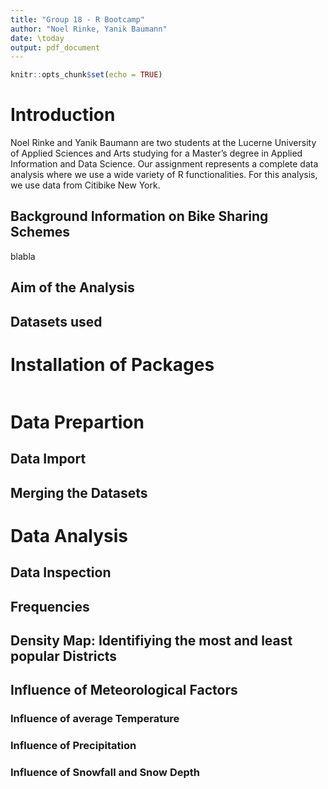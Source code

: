 ```yaml
---
title: "Group 18 - R Bootcamp"
author: "Noel Rinke, Yanik Baumann"
date: \today
output: pdf_document
---
```


```r
knitr::opts_chunk$set(echo = TRUE)
```

# Introduction

Noel Rinke and Yanik Baumann are two students at the Lucerne University of Applied Sciences and Arts studying for a Master's degree in Applied Information and Data Science. Our assignment represents a complete data analysis where we use a wide variety of R functionalities. For this analysis, we use data from Citibike New York. 

## Background Information on Bike Sharing Schemes

blabla

## Aim of the Analysis

## Datasets used

# Installation of Packages

```r

```

# Data Prepartion



## Data Import



## Merging the Datasets



# Data Analysis



## Data Inspection


## Frequencies


## Density Map: Identifiying the most and least popular Districts


## Influence of Meteorological Factors


### Influence of average Temperature


### Influence of Precipitation


### Influence of Snowfall and Snow Depth





